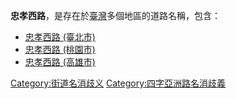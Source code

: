'''忠孝西路'''，是存在於[[臺灣|臺灣]]多個地區的道路名稱，包含：
* [[忠孝西路_(臺北市)|忠孝西路 (臺北市)]]
* [[忠孝西路_(桃園市)|忠孝西路 (桃園市)]]
* [[忠孝西路_(高雄市)|忠孝西路 (高雄市)]]

{{消歧義}}

[[Category:街道名消歧义|Category:街道名消歧义]]
[[Category:四字亞洲路名消歧義|Category:四字亞洲路名消歧義]]